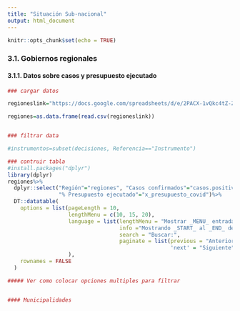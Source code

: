 ```yaml
---
title: "Situación Sub-nacional"
output: html_document
---
```


```r
knitr::opts_chunk$set(echo = TRUE)
```

### 3.1. Gobiernos regionales

#### 3.1.1. Datos sobre casos y presupuesto ejecutado

```r
### cargar datos

regioneslink="https://docs.google.com/spreadsheets/d/e/2PACX-1vQkc4tZ-ZXIUtZ6CZPEarncXxE3lFMD8Tp4MahTcc-hMw2XdAbn5nSPLFwvM-6YoAv3l05t9ggK0bv-/pub?gid=1102095429&single=true&output=csv"

regiones=as.data.frame(read.csv(regioneslink))


### filtrar data

#instrumentos=subset(decisiones, Referencia=="Instrumento")

### contruir tabla
#install.packages("dplyr")
library(dplyr)
regiones%>%
  dplyr::select("Región"="regiones", "Casos confirmados"="casos.positivos",
                "% Presupuesto ejecutado"="x_presupuesto_covid")%>%
  DT::datatable(
    options = list(pageLength = 10, 
                   lengthMenu = c(10, 15, 20),
                   language = list(lengthMenu = "Mostrar _MENU_ entradas",
                                   info ="Mostrando _START_ al _END_ de _TOTAL_ entradas",
                                   search = "Buscar:",
                                   paginate = list(previous = "Anterior",
                                                   'next' = "Siguiente"))
                   ),
    rownames = FALSE
  )

##### Ver como colocar opciones multiples para filtrar


#### Municipalidades 
```

